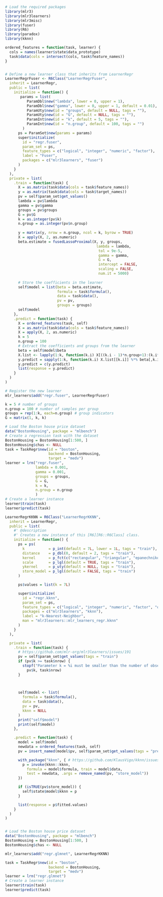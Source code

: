 ```r
# Load the required packages
library(mlr3)
library(mlr3learners)
library(mlr3misc)
library(fuser)
library(R6)
library(paradox)
library(kknn)
```

```r

ordered_features = function(task, learner) {
  cols = names(learner$state$data_prototype)
  task$data(cols = intersect(cols, task$feature_names))
}


# Define a new learner class that inherits from LearnerRegr
LearnerRegrFuser <- R6Class("LearnerRegrFuser",
  inherit = LearnerRegr,
  public = list( 
    initialize = function() {
       params = list(
          ParamDbl$new("lambda", lower = 0, upper = 1),
          ParamDbl$new("gamma", lower = 0, upper = 1, default = 0.01),
          ParamUty$new(id = "groups", default = NULL, tags = ""),
          ParamUty$new(id = "G", default = NULL, tags = ""),
          ParamInt$new(id = "k", default = 5, tags = ""),
          ParamInt$new(id = "n.group", default = 100, tags = "")
        )
      ps = ParamSet$new(params = params)
      super$initialize(
        id = "regr.fuser",
        param_set = ps,
        feature_types = c("logical", "integer", "numeric", "factor"),
        label = "Fuser",
        packages = c("mlr3learners", "fuser")
      )
    }
  ),
  private = list(
    .train = function(task) {
      X = as.matrix(task$data(cols = task$feature_names))
      y = as.matrix(task$data(cols = task$target_names))
      pv = self$param_set$get_values()
      lambda = pv$lambda
      gamma = pv$gamma
      groups = pv$groups
      G = pv$G
      k = as.integer(pv$k) 
      n.group = as.integer(pv$n.group)
      
      y = matrix(y, nrow = n.group, ncol = k, byrow = TRUE)
      X = apply(X, 2, as.numeric)
      beta.estimate = fusedLassoProximal(X, y, groups, 
                                          lambda = lambda, 
                                           tol = 9e-5, 
                                           gamma = gamma,
                                           G = G, 
                                           intercept = FALSE,
                                           scaling = FALSE,
                                           num.it = 5000) 
      
      # Store the coefficients in the learner
      self$model = list(beta = beta.estimate, 
                        formula = task$formula(),
                        data = task$data(),
                        pv = pv,
                        groups = groups)
      self$model
    },
    .predict = function(task) {
      X = ordered_features(task, self)
      X = as.matrix(task$data(cols = task$feature_names))
      X = apply(X, 2, as.numeric)
      k = 5
      n.group = 100
      # Extract the coefficients and groups from the learner
      beta = self$model$beta
      X.list <- lapply(1:k, function(k.i) X[((k.i - 1)*n.group+1):(k.i*n.group), ])
      y.predict = sapply(1:k, function(k.i) X.list[[k.i]] %*% beta[,k.i]) 
      y.predict = c(y.predict)
      list(response = y.predict)
    }
  )
)

# Register the new learner
mlr_learners$add("regr.fuser", LearnerRegrFuser)

k = 5 # number of groups
n.group = 100 # number of samples per group
groups = rep(1:k, each=n.group) # group indicators
G = matrix(1, k, k) 

# Load the Boston house price dataset
data("BostonHousing", package = "mlbench")
# Create a regression task with the dataset
BostonHousing = BostonHousing[1:500, ]
BostonHousing$chas <- NULL
task = TaskRegr$new(id = "boston", 
                    backend = BostonHousing, 
                    target = "medv")
learner = lrn("regr.fuser", 
              lambda = 0.001, 
              gamma = 0.001, 
              groups = groups, 
              G = G,
              k = k,
              n.group = n.group
              )
# Create a learner instance
learner$train(task)
learner$predict(task)
```


```r
LearnerRegrKKNN = R6Class("LearnerRegrKKNN",
  inherit = LearnerRegr,
  public = list(
    #' @description
    #' Creates a new instance of this [R6][R6::R6Class] class.
    initialize = function() {
      ps = ps(
        k           = p_int(default = 7L, lower = 1L, tags = "train"),
        distance    = p_dbl(0, default = 2, tags = "train"),
        kernel      = p_fct(c("rectangular", "triangular", "epanechnikov", "biweight", "triweight", "cos", "inv", "gaussian", "rank", "optimal"), default = "optimal", tags = "train"),
        scale       = p_lgl(default = TRUE, tags = "train"),
        ykernel     = p_uty(default = NULL, tags = "train"),
        store_model = p_lgl(default = FALSE, tags = "train")
      )

      ps$values = list(k = 7L)

      super$initialize(
        id = "regr.kknn",
        param_set = ps,
        feature_types = c("logical", "integer", "numeric", "factor", "ordered"),
        packages = c("mlr3learners", "kknn"),
        label = "k-Nearest-Neighbor",
        man = "mlr3learners::mlr_learners_regr.kknn"
      )
    }
  ),

  private = list(
    .train = function(task) {
      # https://github.com/mlr-org/mlr3learners/issues/191
      pv = self$param_set$get_values(tags = "train")
      if (pv$k >= task$nrow) {
        stopf("Parameter k = %i must be smaller than the number of observations n = %i",
          pv$k, task$nrow)
      }

     
      
      self$model <- list(
        formula = task$formula(),
        data = task$data(),
        pv = pv,
        kknn = NULL
      )
      print("self$model")
      print(self$model)
    },

    .predict = function(task) {
      model = self$model
      newdata = ordered_features(task, self)
      pv = insert_named(model$pv, self$param_set$get_values(tags = "predict"))

      with_package("kknn", { # https://github.com/KlausVigo/kknn/issues/16
        p = invoke(kknn::kknn,
          formula = model$formula, train = model$data,
          test = newdata, .args = remove_named(pv, "store_model"))
      })

      if (isTRUE(pv$store_model)) {
        self$state$model$kknn = p
      }

      list(response = p$fitted.values)
    }
  )
)


# Load the Boston house price dataset
data("BostonHousing", package = "mlbench")
BostonHousing = BostonHousing[1:500, ]
BostonHousing$chas <- NULL

mlr_learners$add("regr.glmnet", LearnerRegrKKNN)

task = TaskRegr$new(id = "boston", 
                    backend = BostonHousing, 
                    target = "medv")
learner = lrn("regr.glmnet")
# Create a learner instance
learner$train(task)
learner$predict(task)
```

